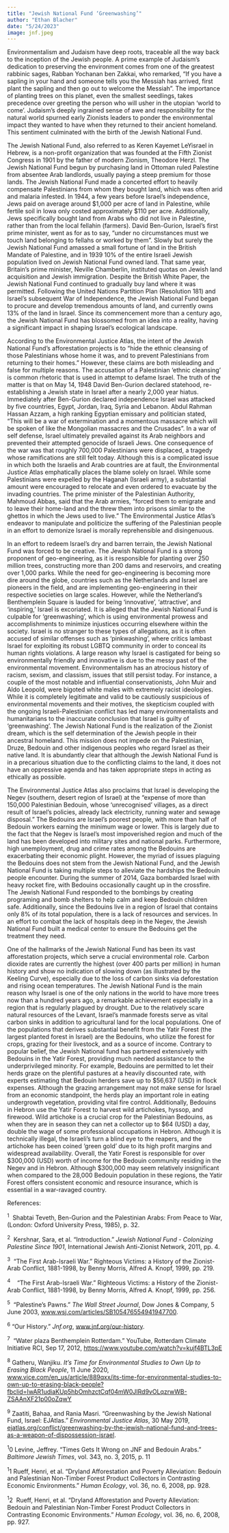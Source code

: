 ```yaml
---
title: "Jewish National Fund ‘Greenwashing’"
author: "Ethan Blacher"
date: "5/24/2023"
image: jnf.jpeg
---
```


Environmentalism and Judaism have deep roots, traceable all the way back to the inception of the Jewish people. A prime example of Judaism's dedication to preserving the environment comes from one of the greatest rabbinic sages, Rabban Yochanan ben Zakkai, who remarked, "If you have a sapling in your hand and someone tells you the Messiah has arrived, first plant the sapling and then go out to welcome the Messiah". The importance of planting trees on this planet, even the smallest seedlings, takes precedence over greeting the person who will usher in the utopian 'world to come'. Judaism's deeply ingrained sense of awe and responsibility for the natural world spurned early Zionists leaders to ponder the environmental impact they wanted to have when they returned to their ancient homeland. This sentiment culminated with the birth of the Jewish National Fund.

The Jewish National Fund, also referred to as Keren Kayemet LeYisrael in Hebrew, is a non-profit organization that was founded at the Fifth Zionist Congress in 1901 by the father of modern Zionism, Theodore Herzl. The Jewish National Fund begun by purchasing land in Ottoman ruled Palestine from absentee Arab landlords, usually paying a steep premium for those lands. The Jewish National Fund made a concerted effort to heavily compensate Palestinians from whom they bought land, which was often arid and malaria infested. In 1944, a few years before Israel's independence, Jews paid on average around \$1,000 per acre of land in Palestine, while fertile soil in Iowa only costed approximately \$110 per acre. Additionally, Jews specifically bought land from Arabs who did not live in Palestine, rather than from the local fellahin (farmers). David Ben-Gurion, Israel's first prime minister, went as for as to say, "under no circumstances must we touch land belonging to fellahs or worked by them". Slowly but surely the Jewish National Fund amassed a small fortune of land in the British Mandate of Palestine, and in 1939 10% of the entire Israeli Jewish population lived on Jewish National Fund owned land. That same year, Britain's prime minister, Neville Chamberlin, instituted quotas on Jewish land acquisition and Jewish immigration. Despite the British White Paper, the Jewish National Fund continued to gradually buy land where it was permitted. Following the United Nations Partition Plan (Resolution 181) and Israel's subsequent War of Independence, the Jewish National Fund began to procure and develop tremendous amounts of land, and currently owns 13% of the land in Israel. Since its commencement more than a century ago, the Jewish National Fund has blossomed from an idea into a reality, having a significant impact in shaping Israel's ecological landscape.

According to the Environmental Justice Atlas, the intent of the Jewish National Fund's afforestation projects is to "hide the ethnic cleansing of those Palestinians whose home it was, and to prevent Palestinians from returning to their homes." However, these claims are both misleading and false for multiple reasons. The accusation of a Palestinian 'ethnic cleansing' is common rhetoric that is used in attempt to defame Israel. The truth of the matter is that on May 14, 1948 David Ben-Gurion declared statehood, re-establishing a Jewish state in Israel after a nearly 2,000 year hiatus. Immediately after Ben-Gurion declared independence Israel was attacked by five countries, Egypt, Jordan, Iraq, Syria and Lebanon. Abdul Rahman Hassan Azzam, a high ranking Egyptian emissary and politician stated, "This will be a war of extermination and a momentous massacre which will be spoken of like the Mongolian massacres and the Crusades". In a war of self defense, Israel ultimately prevailed against its Arab neighbors and prevented their attempted genocide of Israeli Jews. One consequence of the war was that roughly 700,000 Palestinians were displaced, a tragedy whose ramifications are still felt today. Although this is a complicated issue in which both the Israelis and Arab countries are at fault, the Environmental Justice Atlas emphatically places the blame solely on Israel. While some Palestinians were expelled by the Haganah (Israeli army), a substantial amount were encouraged to relocate and even ordered to evacuate by the invading countries. The prime minister of the Palestinian Authority, Mahmoud Abbas, said that the Arab armies, "forced them to emigrate and to leave their home-land and the threw them into prisons similar to the ghettos in which the Jews used to live." The Environmental Justice Atlas's endeavor to manipulate and politicize the suffering of the Palestinian people in an effort to demonize Israel is morally reprehensible and disingenuous.

In an effort to redeem Israel's dry and barren terrain, the Jewish National Fund was forced to be creative. The Jewish National Fund is a strong proponent of geo-engineering, as it is responsible for planting over 250 million trees, constructing more than 200 dams and reservoirs, and creating over 1,000 parks. While the need for geo-engineering is becoming more dire around the globe, countries such as the Netherlands and Israel are pioneers in the field, and are implementing geo-engineering in their respective societies on large scales. However, while the Netherland's Benthemplein Square is lauded for being 'innovative', 'attractive', and 'inspiring,' Israel is excoriated. It is alleged that the Jewish National Fund is culpable for 'greenwashing', which is using environmental prowess and accomplishments to minimize injustices occurring elsewhere within the society. Israel is no stranger to these types of allegations, as it is often accused of similar offenses such as 'pinkwashing', where critics lambast Israel for exploiting its robust LGBTQ community in order to conceal its human rights violations. A large reason why Israel is castigated for being so environmentally friendly and innovative is due to the messy past of the environmental movement. Environmentalism has an atrocious history of racism, sexism, and classism, issues that still persist today. For instance, a couple of the most notable and influential conservationists, John Muir and Aldo Leopold, were bigoted white males with extremely racist ideologies. While it is completely legitimate and valid to be cautiously suspicious of environmental movements and their motives, the skepticism coupled with the ongoing Israeli-Palestinian conflict has led many environmentalists and humanitarians to the inaccurate conclusion that Israel is guilty of 'greenwashing'. The Jewish National Fund is the realization of the Zionist dream, which is the self determination of the Jewish people in their ancestral homeland. This mission does not impede on the Palestinian, Druze, Bedouin and other indigenous peoples who regard Israel as their native land. It is abundantly clear that although the Jewish National Fund is in a precarious situation due to the conflicting claims to the land, it does not have an oppressive agenda and has taken appropriate steps in acting as ethically as possible.

The Environmental Justice Atlas also proclaims that Israel is developing the Negev (southern, desert region of Israel) at the "expense of more than 150,000 Palestinian Bedouin, whose 'unrecognised' villages, as a direct result of Israel's policies, already lack electricity, running water and sewage disposal." The Bedouins are Israel's poorest people, with more than half of Bedouin workers earning the minimum wage or lower. This is largely due to the fact that the Negev is Israel's most impoverished region and much of the land has been developed into military sites and national parks. Furthermore, high unemployment, drug and crime rates among the Bedouins are exacerbating their economic plight. However, the myriad of issues plaguing the Bedouins does not stem from the Jewish National Fund, and the Jewish National Fund is taking multiple steps to alleviate the hardships the Bedouin people encounter. During the summer of 2014, Gaza bombarded Israel with heavy rocket fire, with Bedouins occasionally caught up in the crossfire. The Jewish National Fund responded to the bombings by creating programing and bomb shelters to help calm and keep Bedouin children safe. Additionally, since the Bedouins live in a region of Israel that contains only 8% of its total population, there is a lack of resources and services. In an effort to combat the lack of hospitals deep in the Negev, the Jewish National Fund built a medical center to ensure the Bedouins get the treatment they need.

One of the hallmarks of the Jewish National Fund has been its vast afforestation projects, which serve a crucial environmental role. Carbon dioxide rates are currently the highest (over 400 parts per million) in human history and show no indication of slowing down (as illustrated by the Keeling Curve), especially due to the loss of carbon sinks via deforestation and rising ocean temperatures. The Jewish National Fund is the main reason why Israel is one of the only nations in the world to have more trees now than a hundred years ago, a remarkable achievement especially in a region that is regularly plagued by drought. Due to the relatively scare natural resources of the Levant, Israel's manmade forests serve as vital carbon sinks in addition to agricultural land for the local populations. One of the populations that derives substantial benefit from the Yatir Forest (the largest planted forest in Israel) are the Bedouins, who utilize the forest for crops, grazing for their livestock, and as a source of income. Contrary to popular belief, the Jewish National fund has partnered extensively with Bedouins in the Yatir Forest, providing much needed assistance to the underprivileged minority. For example, Bedouins are permitted to let their herds graze on the plentiful pastures at a heavily discounted rate, with experts estimating that Bedouin herders save up to \$56,637 (USD) in flock expenses. Although the grazing arrangement may not make sense for Israel from an economic standpoint, the herds play an important role in eating undergrowth vegetation, providing vital fire control. Additionally, Bedouins in Hebron use the Yatir Forest to harvest wild artichokes, hyssop, and firewood. Wild artichoke is a crucial crop for the Palestinian Bedouins, as when they are in season they can net a collector up to \$64 (USD) a day, double the wage of some professional occupations in Hebron. Although it is technically illegal, the Israeli's turn a blind eye to the reapers, and the artichoke has been coined 'green gold' due to its high profit margins and widespread availability. Overall, the Yatir Forest is responsible for over \$300,000 (USD) worth of income for the Bedouin community residing in the Negev and in Hebron. Although \$300,000 may seem relatively insignificant when compared to the 28,000 Bedouin population in these regions, the Yatir Forest offers consistent economic and resource insurance, which is essential in a war-ravaged country.

References:

^1^  Shabtai Teveth, Ben-Gurion and the Palestinian Arabs: From Peace to War, (London: Oxford University Press, 1985), p. 32.

^2^  Kershnar, Sara, et al. "Introduction." *Jewish National Fund - Colonizing Palestine Since 1901*, International Jewish Anti-Zionist Network, 2011, pp. 4.

^3^  "The First Arab-Israeli War." Righteous Victims: a History of the Zionist-Arab Conflict, 1881-1998, by Benny Morris, Alfred A. Knopf, 1999, pp. 219.

^4^    "The First Arab-Israeli War." Righteous Victims: a History of the Zionist-Arab Conflict, 1881-1998, by Benny Morris, Alfred A. Knopf, 1999, pp. 256.

^5^  "Palestine's Pawns." *The Wall Street Journal*, Dow Jones & Company, 5 June 2003, [www.wsj.com/articles/SB105476554941947700](http://www.wsj.com/articles/SB105476554941947700).

^6^ "Our History." *Jnf.org*, [www.jnf.org/our-history](http://www.jnf.org/our-history).

^7^  "Water plaza Benthemplein Rotterdam." YouTube, Rotterdam Climate Initiative RCI, Sep 17, 2012, <https://www.youtube.com/watch?v=kujf4BTL3pE>

^8^ Gatheru, Wanjiku. *It's Time for Environmental Studies to Own Up to Erasing Black People*, 11 June 2020, [www.vice.com/en_us/article/889qxx/its-time-for-environmental-studies-to-own-up-to-erasing-black-people?fbclid=IwAR1udiaKUp5hbOmhzctCqf04mW0JIRd9vOLqzrwWB-ZSAAnXF21p00oZqwY](http://www.vice.com/en_us/article/889qxx/its-time-for-environmental-studies-to-own-up-to-erasing-black-people?fbclid=IwAR1udiaKUp5hbOmhzctCqf04mW0JIRd9vOLqzrwWB-ZSAAnXF21p00oZqwY)

^9^ Zaatiti, Bahaa, and Rania Masri. "Greenwashing by the Jewish National Fund, Israel: EJAtlas." *Environmental Justice Atlas*, 30 May 2019, [ejatlas.org/conflict/greenwashing-by-the-jewish-national-fund-and-trees-as-a-weapon-of-dispossession-israel](http://ejatlas.org/conflict/greenwashing-by-the-jewish-national-fund-and-trees-as-a-weapon-of-dispossession-israel).

^1^0 Levine, Jeffrey. "Times Gets It Wrong on JNF and Bedouin Arabs." *Baltimore Jewish Times*, vol. 343, no. 3, 2015, p. 11

^1^1 Rueff, Henri, et al. "Dryland Afforestation and Poverty Alleviation: Bedouin and Palestinian Non-Timber Forest Product Collectors in Contrasting Economic Environments." *Human Ecology*, vol. 36, no. 6, 2008, pp. 928.

^1^2  Rueff, Henri, et al. "Dryland Afforestation and Poverty Alleviation: Bedouin and Palestinian Non-Timber Forest Product Collectors in Contrasting Economic Environments." *Human Ecology*, vol. 36, no. 6, 2008, pp. 927.
